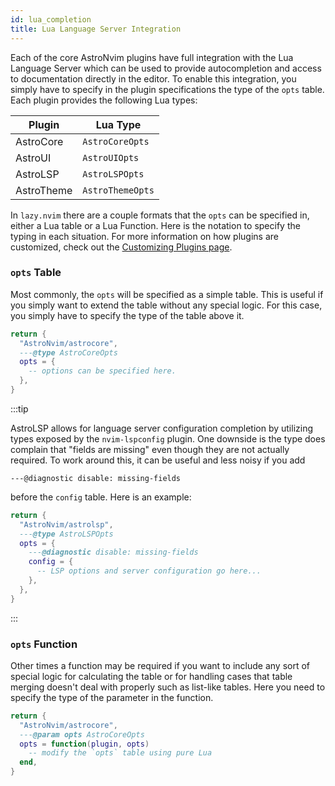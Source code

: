 ```yaml
---
id: lua_completion
title: Lua Language Server Integration
---
```


Each of the core AstroNvim plugins have full integration with the Lua Language Server which can be used to provide autocompletion and access to documentation directly in the editor. To enable this integration, you simply have to specify in the plugin specifications the type of the `opts` table. Each plugin provides the following Lua types:

| Plugin     | Lua Type         |
| ---------- | ---------------- |
| AstroCore  | `AstroCoreOpts`  |
| AstroUI    | `AstroUIOpts`    |
| AstroLSP   | `AstroLSPOpts`   |
| AstroTheme | `AstroThemeOpts` |

In `lazy.nvim` there are a couple formats that the `opts` can be specified in, either a Lua table or a Lua Function. Here is the notation to specify the typing in each situation. For more information on how plugins are customized, check out the [Customizing Plugins page](/configuration/customizing_plugins).

### `opts` Table

Most commonly, the `opts` will be specified as a simple table. This is useful if you simply want to extend the table without any special logic. For this case, you simply have to specify the type of the table above it.

```lua title="lua/plugins/astrocore.lua" {3}
return {
  "AstroNvim/astrocore",
  ---@type AstroCoreOpts
  opts = {
    -- options can be specified here.
  },
}
```

:::tip

AstroLSP allows for language server configuration completion by utilizing types exposed by the `nvim-lspconfig` plugin. One downside is the type does complain that "fields are missing" even though they are not actually required. To work around this, it can be useful and less noisy if you add

```
---@diagnostic disable: missing-fields
```

before the `config` table. Here is an example:

```lua title="lua/plugins/astrolsp.lua" {5}
return {
  "AstroNvim/astrolsp",
  ---@type AstroLSPOpts
  opts = {
    ---@diagnostic disable: missing-fields
    config = {
      -- LSP options and server configuration go here...
    },
  },
}
```

:::

### `opts` Function

Other times a function may be required if you want to include any sort of special logic for calculating the table or for handling cases that table merging doesn't deal with properly such as list-like tables. Here you need to specify the type of the parameter in the function.

```lua title="lua/plugins/astrocore.lua" {3}
return {
  "AstroNvim/astrocore",
  ---@param opts AstroCoreOpts
  opts = function(plugin, opts)
    -- modify the `opts` table using pure Lua
  end,
}
```
